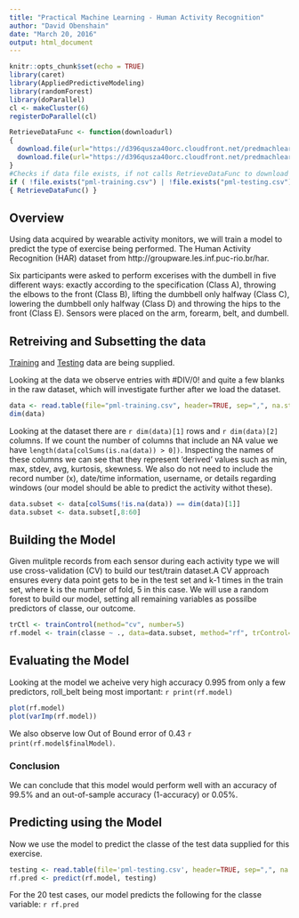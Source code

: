 ```yaml
---
title: "Practical Machine Learning - Human Activity Recognition"
author: "David Obenshain"
date: "March 20, 2016"
output: html_document
---
```


```r
knitr::opts_chunk$set(echo = TRUE)
library(caret)
library(AppliedPredictiveModeling)
library(randomForest)
library(doParallel)
cl <- makeCluster(6)
registerDoParallel(cl)

RetrieveDataFunc <- function(downloadurl)
{
  download.file(url="https://d396qusza40orc.cloudfront.net/predmachlearn/pml-training.csv", destfile="pml-training.csv")
  download.file(url="https://d396qusza40orc.cloudfront.net/predmachlearn/pml-testing.csv", destfile="pml-testing.csv")
}
#Checks if data file exists, if not calls RetrieveDataFunc to download and extract dataset.
if ( !file.exists("pml-training.csv") | !file.exists("pml-testing.csv"))
{ RetrieveDataFunc() }

```

## Overview

Using data acquired by wearable activity monitors, we will train a model to predict the type of exercise being performed.  The Human Activity Recognition (HAR) dataset from http://groupware.les.inf.puc-rio.br/har.

Six participants were asked to perform excerises with the dumbell in five different ways: exactly according to the specification (Class A), throwing the elbows to the front (Class B), lifting the dumbbell only halfway (Class C), lowering the dumbbell only halfway (Class D) and throwing the hips to the front (Class E).  Sensors were placed on the arm, forearm, belt, and dumbell.


## Retreiving and Subsetting the data

[Training](https://d396qusza40orc.cloudfront.net/predmachlearn/pml-training.csv) and [Testing](https://d396qusza40orc.cloudfront.net/predmachlearn/pml-testing.csv) data are being supplied.

Looking at the data we observe entries with #DIV/0! and quite a few blanks in the raw dataset, which will investigate further after we load the dataset.

```r
data <- read.table(file="pml-training.csv", header=TRUE, sep=",", na.strings=c('NA','#DIV/0!'))
dim(data)
```

Looking at the dataset there are `r dim(data)[1]` rows and `r dim(data)[2]` columns.  If we count the number of columns that include an NA value we have `length(data[colSums(is.na(data)) > 0])`.  Inspecting the names of these columns we can see that they represent 'derived' values such as min, max, stdev, avg, kurtosis, skewness. We also do not need to include the record number (x), date/time information, username, or details regarding windows (our model should be able to predict the activity withot these).

```r
data.subset <- data[colSums(!is.na(data)) == dim(data)[1]]
data.subset <- data.subset[,8:60]
```

## Building the Model

Given mulitple records from each sensor during each activity type we will use cross-validation (CV) to build our test/train dataset.A CV approach ensures every data point gets to be in the test set and k-1 times in the train set, where k is the number of fold, 5 in this case.  We will use a random forest to build our model, setting all remaining variables as possilbe predictors of classe, our outcome.


```r
trCtl <- trainControl(method="cv", number=5)
rf.model <- train(classe ~ ., data=data.subset, method="rf", trControl=trCtl)
```

## Evaluating the Model

Looking at the model we acheive very high accuracy 0.995 from only a few predictors, roll_belt being most important: `r print(rf.model)`

```r
plot(rf.model)
plot(varImp(rf.model))
```
We also observe low Out of Bound error of 0.43  `r print(rf.model$finalModel)`.

### Conclusion
We can conclude that this model would perform well with an accuracy of 99.5% and an out-of-sample accuracy (1-accuracy) or 0.05%.

## Predicting using the Model

Now we use the model to predict the classe of the test data supplied for this exercise.

```r
testing <- read.table(file='pml-testing.csv', header=TRUE, sep=",", na.strings=c('NA','#DIV/0!') )
rf.pred <- predict(rf.model, testing)
```

For the 20 test cases, our model predicts the following for the classe variable: `r rf.pred`